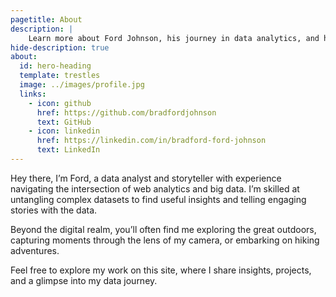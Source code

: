 ```yaml
---
pagetitle: About
description: |
    Learn more about Ford Johnson, his journey in data analytics, and his approach to transforming complex data into actionable insights.
hide-description: true
about:
  id: hero-heading
  template: trestles
  image: ../images/profile.jpg
  links:
    - icon: github
      href: https://github.com/bradfordjohnson
      text: GitHub
    - icon: linkedin
      href: https://linkedin.com/in/bradford-ford-johnson
      text: LinkedIn
---
```


::: {.column-page}

:::{#hero-heading}

<!-- make the "hey im ..." part larger text like a heading-->
<!-- get another picture to use -->

Hey there, I'm Ford, a data analyst and storyteller with experience navigating the intersection of web analytics and big data. I'm skilled at untangling complex datasets to find useful insights and telling engaging stories with the data.

Beyond the digital realm, you'll often find me exploring the great outdoors, capturing moments through the lens of my camera, or embarking on hiking adventures.

Feel free to explore my work on this site, where I share insights, projects, and a glimpse into my data journey.

:::

:::